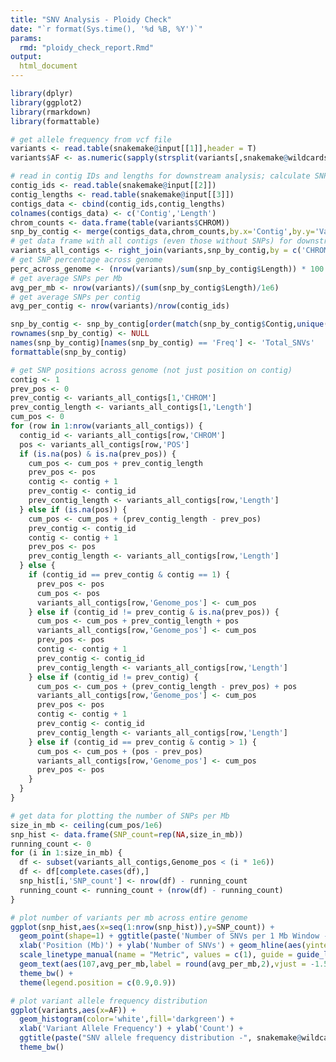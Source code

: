 ```yaml
---
title: "SNV Analysis - Ploidy Check"
date: "`r format(Sys.time(), '%d %B, %Y')`"
params:
  rmd: "ploidy_check_report.Rmd"
output:
  html_document
---
```


```r
library(dplyr)
library(ggplot2)
library(rmarkdown)
library(formattable)

# get allele frequency from vcf file
variants <- read.table(snakemake@input[[1]],header = T)
variants$AF <- as.numeric(sapply(strsplit(variants[,snakemake@wildcards[['sample']]],':'),'[',3))
```

```r
# read in contig IDs and lengths for downstream analysis; calculate SNP metrics
contig_ids <- read.table(snakemake@input[[2]])
contig_lengths <- read.table(snakemake@input[[3]])
contigs_data <- cbind(contig_ids,contig_lengths)
colnames(contigs_data) <- c('Contig','Length')
chrom_counts <- data.frame(table(variants$CHROM))
snp_by_contig <- merge(contigs_data,chrom_counts,by.x='Contig',by.y='Var1',all.x = TRUE)
# get data frame with all contigs (even those without SNPs) for downstream analysis
variants_all_contigs <- right_join(variants,snp_by_contig,by = c('CHROM' = 'Contig'))
# get SNP percentage across genome
perc_across_genome <- (nrow(variants)/sum(snp_by_contig$Length)) * 100
# get average SNPs per Mb
avg_per_mb <- nrow(variants)/(sum(snp_by_contig$Length)/1e6)
# get average SNPs per contig
avg_per_contig <- nrow(variants)/nrow(contig_ids)
```

```r
snp_by_contig <- snp_by_contig[order(match(snp_by_contig$Contig,unique(variants_all_contigs$CHROM))),]
rownames(snp_by_contig) <- NULL
names(snp_by_contig)[names(snp_by_contig) == 'Freq'] <- 'Total_SNVs'
formattable(snp_by_contig)
```

```r
# get SNP positions across genome (not just position on contig)
contig <- 1
prev_pos <- 0
prev_contig <- variants_all_contigs[1,'CHROM']
prev_contig_length <- variants_all_contigs[1,'Length']
cum_pos <- 0
for (row in 1:nrow(variants_all_contigs)) {
  contig_id <- variants_all_contigs[row,'CHROM']
  pos <- variants_all_contigs[row,'POS']
  if (is.na(pos) & is.na(prev_pos)) {
    cum_pos <- cum_pos + prev_contig_length
    prev_pos <- pos
    contig <- contig + 1
    prev_contig <- contig_id
    prev_contig_length <- variants_all_contigs[row,'Length']
  } else if (is.na(pos)) {
    cum_pos <- cum_pos + (prev_contig_length - prev_pos)
    prev_contig <- contig_id
    contig <- contig + 1
    prev_pos <- pos
    prev_contig_length <- variants_all_contigs[row,'Length']
  } else {
    if (contig_id == prev_contig & contig == 1) {
      prev_pos <- pos
      cum_pos <- pos
      variants_all_contigs[row,'Genome_pos'] <- cum_pos
    } else if (contig_id != prev_contig & is.na(prev_pos)) {
      cum_pos <- cum_pos + prev_contig_length + pos
      variants_all_contigs[row,'Genome_pos'] <- cum_pos
      prev_pos <- pos
      contig <- contig + 1
      prev_contig <- contig_id
      prev_contig_length <- variants_all_contigs[row,'Length']
    } else if (contig_id != prev_contig) {
      cum_pos <- cum_pos + (prev_contig_length - prev_pos) + pos
      variants_all_contigs[row,'Genome_pos'] <- cum_pos
      prev_pos <- pos
      contig <- contig + 1
      prev_contig <- contig_id
      prev_contig_length <- variants_all_contigs[row,'Length']
    } else if (contig_id == prev_contig & contig > 1) {
      cum_pos <- cum_pos + (pos - prev_pos)
      variants_all_contigs[row,'Genome_pos'] <- cum_pos
      prev_pos <- pos
    }
  }
}
```

```r
# get data for plotting the number of SNPs per Mb
size_in_mb <- ceiling(cum_pos/1e6)
snp_hist <- data.frame(SNP_count=rep(NA,size_in_mb))
running_count <- 0
for (i in 1:size_in_mb) {
  df <- subset(variants_all_contigs,Genome_pos < (i * 1e6))
  df <- df[complete.cases(df),]
  snp_hist[i,'SNP_count'] <- nrow(df) - running_count
  running_count <- running_count + (nrow(df) - running_count)
}
```

```r
# plot number of variants per mb across entire genome
ggplot(snp_hist,aes(x=seq(1:nrow(snp_hist)),y=SNP_count)) + 
  geom_point(shape=1) + ggtitle(paste('Number of SNVs per 1 Mb Window - ',snakemake@wildcards[['sample']])) + 
  xlab('Position (Mb)') + ylab('Number of SNVs') + geom_hline(aes(yintercept=avg_per_mb,linetype='Mean'),colour='red') + 
  scale_linetype_manual(name = "Metric", values = c(1), guide = guide_legend(override.aes = list(color = c("red")))) + 
  geom_text(aes(107,avg_per_mb,label = round(avg_per_mb,2),vjust = -1.5)) + 
  theme_bw() + 
  theme(legend.position = c(0.9,0.9))
```

```r
# plot variant allele frequency distribution
ggplot(variants,aes(x=AF)) + 
  geom_histogram(color='white',fill='darkgreen') + 
  xlab('Variant Allele Frequency') + ylab('Count') + 
  ggtitle(paste("SNV allele frequency distribution -", snakemake@wildcards[['sample']])) + 
  theme_bw()
```














